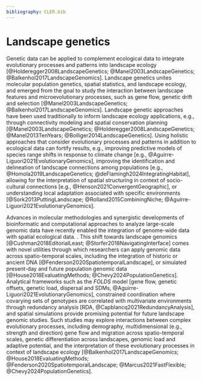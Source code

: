 ```yaml
---
bibliography: CLER.bib
---
```


<!-- Person responsible: de Flamingh -->

# Landscape genetics {#sec-genetics}
Genetic data can be applied to complement ecological data to integrate evolutionary processes and patterns into landscape ecology [@Holderegger2008LandscapeGenetics; @Manel2003LandscapeGenetics; @Balkenhol2017LandscapeGenomics]. 
Landscape genetics unites molecular population genetics, spatial statistics, and landscape ecology, and emerged from the goal to study the interaction between landscape features and microevolutionary processes, such as gene flow, genetic drift and selection [@Manel2003LandscapeGenetics; @Balkenhol2017LandscapeGenomics]. 
Landscape genetic approaches have been used traditionally to inform landscape ecology applications, e.g., through connectivity modeling and spatial conservation planning [@Manel2003LandscapeGenetics; @Holderegger2008LandscapeGenetics; @Manel2013TenYears; @Bolliger2014LandscapeGenetics].
Using holistic approaches that consider evolutionary processes and patterns in addition to ecological data can fortify results, e.g., improving predictive models of species range shifts in response to climate change [e.g., @Aguirre-Liguori2021EvolutionaryGenomics], improving the identification and delineation of landscape connections among populations [e.g., @Homola2019LandscapeGenetics; @deFlamingh2024IntegratingHabitat], allowing for the interpretation of spatial structuring in context of socio-cultural connections [e.g., @Henson2021ConvergentGeographic], or understanding local adaptation associated with specific environments [@Sork2013PuttingLandscape; @Rolland2015CombiningNiche; @Aguirre-Liguori2021EvolutionaryGenomics]. 

Advances in molecular methodologies and  synergistic developments of bioinformatic and computational approaches to analyze large-scale genomic data have recently enabled the integration of genome-wide data with spatial ecological data. <!-- MH: Ref missing -->.
This shift towards landscape genomics [@Cushman2018EditorialLeast; @Storfer2018NavigatingInterface] comes with novel utilities through which researchers can apply genomic data across spatio-temporal scales, including the integration of historic or ancient DNA [@Fenderson2020SpatiotemporalLandscape], or simulated present-day and future population genomic data [@House2018EvaluatingMethods; @Chevy2024PopulationGenetics]. 
Analytical frameworks such as the *FOLDS* model [gene flow, genetic offsets, genetic load, dispersal and SDMs, @Aguirre-Liguori2021EvolutionaryGenomics], constrained coordination where covarying sets of genotypes are correlated with multivariate environments through redundancy analysis [RDA, @Capblancq2021RedundancyAnalysis], and spatial simulations provide promising potential for future landscape genomic studies. 
Such studies may explore interactions between complex evolutionary processes, including demography, multidimensional (e.g., strength and direction) gene flow and migration across spatio-temporal scales, genetic differentiation across landscapes, genomic load and adaptive potential, and the interpretation of these evolutionary processes in context of landscape ecology [@Balkenhol2017LandscapeGenomics; @House2018EvaluatingMethods; @Fenderson2020SpatiotemporalLandscape; @Marcus2021FastFlexible; @Chevy2024PopulationGenetics].
